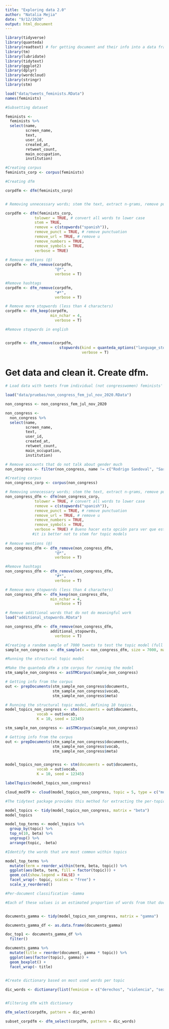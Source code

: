 ```yaml
---
title: "Exploring data 2.0"
author: "Natalia Mejia"
date: "9/12/2020"
output: html_document
---
```



```r
library(tidyverse)
library(quanteda)
library(readtext) # for getting document and their info into a data frame 
library(tm)
library(lubridate)
library(tidytext)
library(ggplot2)
library(dplyr)
library(wordcloud)
library(stringr)
library(stm)

load("data/tweets_feminists.RData")
names(feminists)

#Subsetting dataset

feminists <- 
  feminists %>% 
  select(name, 
         screen_name, 
         text,
         user_id, 
         created_at, 
         retweet_count,
         main_occupation,
         institution)

#Creating corpus
feminists_corp <- corpus(feminists)


```


```r
#Creating dfm

corpdfm <- dfm(feminists_corp)


# Removing unnecessary words; stem the text, extract n-grams, remove punctuation, keep Twitter features

corpdfm <- dfm(feminists_corp, 
             tolower = TRUE, # convert all words to lower case 
             stem = TRUE, 
             remove = c(stopwords("spanish")),
             remove_punct = TRUE, # remove punctuation
             remove_url = TRUE, # remove u
             remove_numbers = TRUE,
             remove_symbols = TRUE,
             verbose = TRUE) 
             
# Remove mentions (@)
corpdfm <- dfm_remove(corpdfm,
                      "@*",
                      verbose = T)

#Remove hashtags         
corpdfm <- dfm_remove(corpdfm,
                      "#*",
                      verbose = T)

# Remove more stopwords (less than 4 characters)
corpdfm <- dfm_keep(corpdfm,
                    min_nchar = 4,
                      verbose = T)

#Remove stopwords in english


corpdfm <- dfm_remove(corpdfm,
                        stopwords(kind = quanteda_options("language_stopwords")),
                                  verbose = T)

```

# Get data and clean it. Create dfm. 
```r

# Load data with tweets from individual (not congresswomen) feminists' twitter accounts between july and november 2020. 

load("data/pruebas/non_congress_fem_jul_nov_2020.RData")

non_congress <- non_congress_fem_jul_nov_2020

non_congress <- 
  non_congress %>% 
  select(name, 
         screen_name, 
         text,
         user_id, 
         created_at, 
         retweet_count,
         main_occupation,
         institution)

# Remove accounts that do not talk about gender much
non_congress <- filter(non_congress, name != c("Rodrigo Sandoval", "Sara Tufano", "Juan Carlos Rincón Escalante"))

#Creating corpus
non_congress_corp <- corpus(non_congress)

# Removing unnecessary words; stem the text, extract n-grams, remove punctuation, keep Twitter features…
non_congress_dfm <- dfm(non_congress_corp, 
             tolower = TRUE, # convert all words to lower case 
             remove = c(stopwords("spanish")),
             remove_punct = TRUE, # remove punctuation
             remove_url = TRUE, # remove u
             remove_numbers = TRUE,
             remove_symbols = TRUE,
             verbose = TRUE) # Bueno hacer esta opción para ver que está haciendo el dfm.
            #it is better not to stem for topic models  
             
# Remove mentions (@)
non_congress_dfm <- dfm_remove(non_congress_dfm,
                      "@*",
                      verbose = T)

#Remove hashtags         
non_congress_dfm <- dfm_remove(non_congress_dfm,
                      "#*",
                      verbose = T)

# Remove more stopwords (less than 4 characters)
non_congress_dfm <- dfm_keep(non_congress_dfm,
                    min_nchar = 4,
                      verbose = T)

# Remove additional words that do not do meaningful work 
load("additional_stopwords.RData")

non_congress_dfm <- dfm_remove(non_congress_dfm,
                    additional_stopowrds,
                      verbose = T)

#Creating a random sample of 7000 tweets to test the topic model (full dfm is too large)
sample_non_congress <- dfm_sample(x = non_congress_dfm, size = 7000, margin = "documents")

```

```r
#Running the structural topic model

#Make the quanteda dfm a stm corpus for running the model
stm_sample_non_congress <- asSTMCorpus(sample_non_congress)

# Getting info from the corpus
out <- prepDocuments(stm_sample_non_congress$documents, 
                     stm_sample_non_congress$vocab, 
                     stm_sample_non_congress$meta)

# Running the structural topic model, defining 10 topics. 
model_topics_non_congress <- stm(documents = out$documents, 
              vocab = out$vocab, 
              K = 10, seed = 12345)

```

```r

stm_sample_non_congress <- asSTMCorpus(sample_non_congress)

# Getting info from the corpus
out <- prepDocuments(stm_sample_non_congress$documents, 
                     stm_sample_non_congress$vocab, 
                     stm_sample_non_congress$meta)


model_topics_non_congress <- stm(documents = out$documents, 
              vocab = out$vocab, 
              K = 10, seed = 12345)

labelTopics(model_topics_non_congress)

```
```r

cloud_mod79 <- cloud(model_topics_non_congress, topic = 5, type = c("model")) 
```



```r
#The tidytext package provides this method for extracting the per-topic-per-word probabilities, called β (“beta”)

model_topics <- tidy(model_topics_non_congress, matrix = "beta")
model_topics

model_top_terms <- model_topics %>%
  group_by(topic) %>%
  top_n(10, beta) %>%
  ungroup() %>%
  arrange(topic, -beta)

#Identify the words that are most common within topics

model_top_terms %>% 
  mutate(term = reorder_within(term, beta, topic)) %>%
  ggplot(aes(beta, term, fill = factor(topic))) +
  geom_col(show.legend = FALSE) +
  facet_wrap(~ topic, scales = "free") +
  scale_y_reordered()

```


```r
#Per-document classification -Gamma

#Each of these values is an estimated proportion of words from that document that are generated from that topic


documents_gamma <- tidy(model_topics_non_congress, matrix = "gamma")

documents_gamma_df <- as.data.frame(documents_gamma)

doc_top1 <- documents_gamma_df %>% 
  filter()

```

```r
documents_gamma %>%
  mutate(title = reorder(document, gamma * topic)) %>%
  ggplot(aes(factor(topic), gamma)) +
  geom_boxplot() +
  facet_wrap(~ title)
  


```




```r
#Create dictionary based on most used words per topic

dic_words <- dictionary(list(feminism = c("derechos", "violencia", "sexual", "gobierno", "mujeres", "marchas", "hombres", "acuerdo", "politica", "guerra", "feminista", "feminismo", "vida", "policia", "trans", "victimas", "polarizacion", "genero", "justicia", "elites", "colombia", "democracia", "decision", "mujer", "cuerpo", "poder")))


#Filtering dfm with dictionary

dfm_select(corpdfm, pattern = dic_words)

subset_corpdfm <- dfm_select(corpdfm, pattern = dic_words)

```


